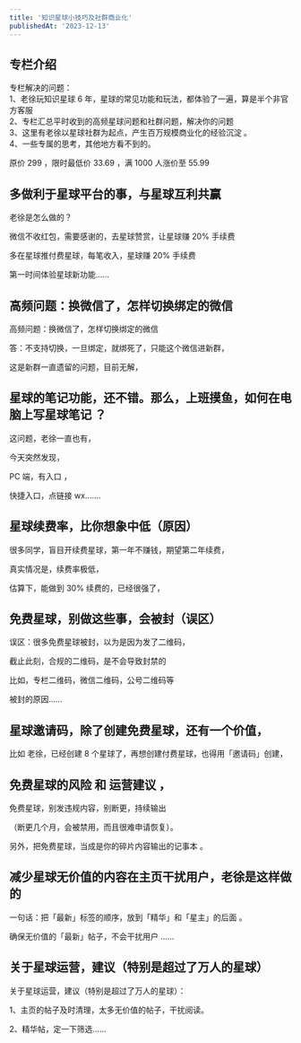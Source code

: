 ```yaml
---
title: '知识星球小技巧及社群商业化'
publishedAt: '2023-12-13'
---
```


## 专栏介绍

专栏解决的问题：  
1、老徐玩知识星球 6 年，星球的常见功能和玩法，都体验了一遍，算是半个非官方客服  
2、专栏汇总平时收到的高频星球问题和社群问题，解决你的问题  
3、这里有老徐以星球社群为起点，产生百万规模商业化的经验沉淀 。  
4、一些专属的思考，其他地方看不到的。  
  
原价 299 ，限时最低价 33.69 ，满 1000 人涨价至 55.99  
  
## 多做利于星球平台的事，与星球互利共赢
老徐是怎么做的？

微信不收红包，需要感谢的，去星球赞赏，让星球赚 20% 手续费

多在星球推付费星球，每笔收入，星球赚 20% 手续费

第一时间体验星球新功能......

## 高频问题：换微信了，怎样切换绑定的微信
高频问题：换微信了，怎样切换绑定的微信

答：不支持切换，一旦绑定，就绑死了，只能这个微信进新群，

这是新群一直遗留的问题，目前无解，

## 星球的笔记功能，还不错。那么，上班摸鱼，如何在电脑上写星球笔记 ？
这问题，老徐一直也有，

今天突然发现，

PC 端，有入口 ，

快捷入口，点链接 wx.......

## 星球续费率，比你想象中低（原因）
很多同学，盲目开续费星球，第一年不赚钱，期望第二年续费，

真实情况是，续费率极低，

估算下，能做到 30% 续费的，已经很强了，

## 免费星球，别做这些事，会被封（误区）
误区：很多免费星球被封，以为是因为发了二维码，

截止此刻，合规的二维码，是不会导致封禁的

比如，专栏二维码，微信二维码，公号二维码等

被封的原因......

## 星球邀请码，除了创建免费星球，还有一个价值，

比如 老徐，已经创建 8 个星球了，再想创建付费星球，也得用「邀请码」创建，

## 免费星球的风险 和 运营建议 ，
免费星球，别发违规内容，别断更，持续输出

（断更几个月，会被禁用，而且很难申请恢复）。

另外，把免费星球，当成是你的碎片内容输出的记事本 。

## 减少星球无价值的内容在主页干扰用户，老徐是这样做的

一句话：把「最新」标签的顺序，放到「精华」和「星主」的后面 。

确保无价值的「最新」帖子，不会干扰用户 ......

## 关于星球运营，建议（特别是超过了万人的星球）
关于星球运营，建议（特别是超过了万人的星球）： 

1、主页的帖子及时清理，太多无价值的帖子，干扰阅读。 

2、精华帖，定一下筛选......

